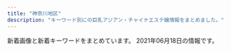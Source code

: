 ```yaml
---
title: "神奈川地区"
description: "キーワード別にの巨乳アジアン・チャイナエステ嬢情報をまとめました。"
---
```


新着画像と新着キーワードをまとめています。
2021年06月18日の情報です。

<DmmAffiliateIns />
<KeywordTable
  shops={
    [
    {
        "img_links": [
            "http://www.huyo.work/images/line.png",
            "http://www.huyo.work/images/8.jpg",
            "http://www.huyo.work/img/sora1.jpg",
            "http://www.huyo.work/images/1.jpg",
            "http://www.huyo.work/images/3.jpg",
            "http://www.huyo.work/img/mimi1.jpg",
            "http://www.huyo.work/img/riri1.jpg",
            "http://www.huyo.work/img/ayumi1.jpg",
            "http://www.huyo.work/images/sys1.jpg",
            "http://www.huyo.work/images/4.jpg",
            "http://www.huyo.work/images/sys2.jpg",
            "http://www.huyo.work/images/7.jpg",
            "http://www.huyo.work/images/2.jpg",
            "http://www.huyo.work/images/5.jpg",
            "http://www.huyo.work/images/head.jpg",
            "http://www.huyo.work/img/mayu1.jpg",
            "http://www.huyo.work/images/info.jpg",
            "http://www.huyo.work/img/nana1.jpg",
            "http://www.huyo.work/images/news.jpg",
            "http://www.huyo.work/images/staff_t.jpg",
            "http://www.huyo.work/images/int2.jpg",
            "http://www.huyo.work/images/interior_t.jpg",
            "http://www.huyo.work/img/hana1.jpg",
            "http://www.huyo.work/images/int1.jpg",
            "http://www.huyo.work/images/mobile.jpg"
        ],
        "station": "JR\u5e73\u585a\u99c5\u5317\u53e3",
        "url": "http://www.huyo.work/",
        "keywords": {},
        "name": "\u3075\u3088\u3046"
    },
    {
        "url": "http://en.este88.com/",
        "name": "\u7e01",
        "keywords": {},
        "station": "JR\u85e4\u6ca2\u99c5\u5317\u53e3",
        "img_links": [
            "http://en.este88.com/images/info.png",
            "http://en.este88.com/gals/aya1.jpg",
            "http://en.este88.com/gals/arisa1.jpg",
            "http://en.este88.com/i/images/info_07.jpg",
            "http://en.este88.com/gals/saya1.jpg",
            "http://en.este88.com/gals/mika1.jpg",
            "http://en.este88.com/gals/emi1.jpg",
            "http://en.este88.com/gals/rena1.jpg",
            "http://en.este88.com/i/images/info_12.jpg",
            "http://en.este88.com/gals/anna1.jpg",
            "http://en.este88.com/gals/kasumi1.jpg",
            "http://en.este88.com/gals/koko1.jpg",
            "http://en.este88.com/i/images/info_15.jpg",
            "http://en.este88.com/i/images/info_09.jpg"
        ]
    },
    {
        "keywords": {
            "D": 24,
            "86": 6,
            "87": 18
        },
        "url": "http://www.bijinsalon.mensest.com/",
        "img_links": [
            "http://www.bijinsalon.mensest.com/images/maining.jpg",
            "http://www.bijinsalon.mensest.com/images/sp_tit_therapist.png",
            "http://www.bijinsalon.mensest.com/files/002.jpg",
            "http://www.bijinsalon.mensest.com/images/sp_top.jpg",
            "http://www.bijinsalon.mensest.com/files/005.jpg",
            "http://www.bijinsalon.mensest.com/files/004.jpg",
            "http://www.bijinsalon.mensest.com/images/tit_therapist.png",
            "http://www.bijinsalon.mensest.com/images/tit_new.png",
            "http://www.bijinsalon.mensest.com/images/top.jpg",
            "http://www.bijinsalon.mensest.com/files/001.jpg",
            "http://www.bijinsalon.mensest.com/images/sp_tit_new.png",
            "http://www.bijinsalon.mensest.com/images/img_tel.png"
        ],
        "station": "JR\u4fdd\u571f\u30f6\u8c37\u99c5\u6771\u53e3",
        "name": "\u7f8e\u4eba\u30b5\u30ed\u30f3"
    },
    {
        "url": "http://karen.ies.fun/",
        "img_links": [],
        "name": "\u83ef\u84ee",
        "station": "JR\u8305\u30f6\u5d0e\u99c5\u5317\u53e3",
        "keywords": {}
    },
    {
        "keywords": {
            "86": 12,
            "C": 3,
            "87": 3,
            "D": 15,
            "85": 3
        },
        "station": "\u8ffd\u6d5c\u99c5",
        "name": "\u8ffd\u6d5c\u30de\u30c3\u30b5\u30fc\u30b8",
        "url": "http://oppama.iest.info/",
        "img_links": [
            "http://oppama.iest.info/photos/sites/10/2018/05/2018053009323253.jpg",
            "http://oppama.iest.info/images/s_news.png",
            "http://oppama.iest.info/images/room6.jpg",
            "http://oppama.iest.info/images/room3.jpg",
            "http://oppama.iest.info/photos/sites/10/2018/05/2018053009323210.jpg",
            "http://oppama.iest.info/images/s_news2.png",
            "http://oppama.iest.info/photos/sites/10/2018/07/2018073109281759.jpg",
            "http://oppama.iest.info/photos/sites/10/2018/05/2018053009323372.jpg",
            "http://oppama.iest.info/photos/sites/10/2018/07/2018073109281797.jpg",
            "http://oppama.iest.info/images/s_pick.png",
            "http://oppama.iest.info/images/room4.jpg",
            "http://oppama.iest.info/images/room1.jpg",
            "http://oppama.iest.info/images/top.jpg",
            "http://cdn.dino-es.com/images/allpics/KL77e92f55838704c7de0a1eb6ca2a81a0/4ec1d6974658a8b101911755e5d05691.jpg",
            "http://oppama.iest.info/images/room2.jpg",
            "http://oppama.iest.info/images/mobile.png",
            "http://oppama.iest.info/photos/sites/10/2018/05/2018053009323272.jpg",
            "http://oppama.iest.info/photos/sites/10/2018/07/2018073109281781.jpg",
            "http://oppama.iest.info/photos/sites/10/2018/07/2018073109281695.jpg",
            "http://oppama.iest.info/images/bj3.jpg",
            "http://oppama.iest.info/images/room5.jpg",
            "http://oppama.iest.info/images/l1.jpg",
            "http://cdn.dino-es.com/images/line.jpg",
            "http://oppama.iest.info/photos/sites/10/2018/07/2018073109281740.jpg",
            "http://oppama.iest.info/images/s_staff.jpg",
            "http://cdn.dino-es.com/images/logo/150x40DinoEs.png"
        ]
    },
    {
        "img_links": [
            "http://www.hatsukoi.mensest.com/images/icon_tel.png",
            "http://www.hatsukoi.mensest.com/common/images/photo03.jpg",
            "http://www.hatsukoi.mensest.com/files/006.jpg",
            "http://www.hatsukoi.mensest.com/common/images/photo02.jpg",
            "http://www.hatsukoi.mensest.com/images/icon_staff.png",
            "http://www.hatsukoi.mensest.com/files/004.jpg",
            "http://www.hatsukoi.mensest.com/images/mainImg_sub.jpg",
            "http://www.hatsukoi.mensest.com/images/btn2.png",
            "http://www.hatsukoi.mensest.com/common/images/photo01.jpg",
            "http://www.hatsukoi.mensest.com/images/icon_top.png",
            "http://www.hatsukoi.mensest.com/files/003.jpg",
            "http://www.hatsukoi.mensest.com/files/002.jpg",
            "http://www.hatsukoi.mensest.com/files/001.jpg",
            "http://www.hatsukoi.mensest.com/images/icon_info.png",
            "http://www.hatsukoi.mensest.com/files/005.jpg"
        ],
        "station": "JR\u6771\u6238\u585a\u99c5\u6771\u53e3",
        "keywords": {
            "D": 24,
            "88": 4,
            "87": 16,
            "86": 4
        },
        "url": "http://www.hatsukoi.mensest.com/",
        "name": "\u521d\u604b"
    },
    {
        "img_links": [
            "http://www.bestlove.iesjp.com/files/001-02.jpg",
            "http://www.bestlove.iesjp.com/files/008-02.jpg",
            "http://www.bestlove.iesjp.com/files/006.jpg",
            "http://www.bestlove.iesjp.com/files/006-03.jpg",
            "http://www.bestlove.iesjp.com/files/006-02.jpg",
            "http://www.bestlove.iesjp.com/files/001.jpg",
            "http://www.bestlove.iesjp.com/photo_news/upimg/3962760c85494d91ae_0.jpg",
            "http://www.bestlove.iesjp.com/files/005-03.jpg",
            "http://www.bestlove.iesjp.com/files/001-03.jpg",
            "http://www.bestlove.iesjp.com/files/003-03.jpg",
            "http://www.bestlove.iesjp.com/files/007-03.jpg",
            "http://www.bestlove.iesjp.com/images/line.png",
            "http://www.bestlove.iesjp.com/files/002.jpg",
            "http://www.bestlove.iesjp.com/files/003.jpg",
            "http://www.bestlove.iesjp.com/files/004-02.jpg",
            "http://www.bestlove.iesjp.com/files/004.jpg",
            "http://www.bestlove.iesjp.com/files/005-02.jpg",
            "http://www.bestlove.iesjp.com/files/007.jpg",
            "http://www.bestlove.iesjp.com/files/007-02.jpg",
            "http://www.bestlove.iesjp.com/files/009-02.jpg",
            "http://www.bestlove.iesjp.com/files/003-02.jpg",
            "http://www.bestlove.iesjp.com/files/005.jpg",
            "http://www.bestlove.iesjp.com/files/004-03.jpg",
            "http://www.bestlove.iesjp.com/files/008.jpg",
            "http://www.bestlove.iesjp.com/files/009.jpg",
            "http://www.bestlove.iesjp.com/images/r3.jpg",
            "http://www.bestlove.iesjp.com/images/mobile.jpg",
            "http://www.bestlove.iesjp.com/photo_news/upimg/5129560a1cb3fa4f74_0.jpg",
            "http://www.bestlove.iesjp.com/files/002-02.jpg",
            "http://www.bestlove.iesjp.com/files/009-03.jpg",
            "http://www.bestlove.iesjp.com/files/002-03.jpg",
            "http://www.bestlove.iesjp.com/files/008-03.jpg",
            "http://www.bestlove.iesjp.com/images/atomosky.jpg"
        ],
        "name": "Best Love \uff5e\u30d9\u30b9\u30c8\u30e9\u30d6\uff5e",
        "url": "http://www.bestlove.iesjp.com/",
        "station": "JR\u5e73\u585a\u99c5\u5317\u53e3",
        "keywords": {
            "87": 12,
            "C": 37,
            "83": 20,
            "D": 8
        }
    },
    {
        "url": "https://es-happy.com/",
        "img_links": [
            "https://es-happy.com/staffPhoto/s20210522133207.jpg",
            "https://es-happy.com/staffPhoto/s20210522133148.jpg",
            "https://es-happy.com/staffPhoto/s20210522133230.jpg",
            "https://es-happy.com/images/store/02.jpg",
            "https://es-happy.com/staffPhoto/b20210522133148.jpg",
            "https://es-happy.com/images/store/03.jpg",
            "https://es-happy.com/images/store/01.jpg",
            "https://es-happy.com/images/returnBtn.jpg",
            "https://es-happy.com/staffPhoto/s20210522133223.jpg",
            "https://es-happy.com/images/store/04.jpg",
            "https://es-happy.com/staffPhoto/b20210522133223.jpg",
            "https://es-happy.com/images/mobile.jpg",
            "https://es-happy.com/staffPhoto/b20210522133207.jpg"
        ],
        "station": "JR\u6771\u6238\u585a\u99c5\u6771\u53e3",
        "keywords": {
            "87": 1,
            "86": 1,
            "D": 2,
            "85": 1
        },
        "name": "\u30c0\u30df\u30a2\u30fc"
    },
    {
        "name": "\u82b1\u306e\u604b",
        "station": "JR\u65b0\u6749\u7530\u99c5\u897f\u53e3",
        "img_links": [
            "http://www.sh-riraku77.site/plus/images/room1.jpg",
            "http://www.sh-riraku77.site/uploads/210325/1-210325133926495.jpg",
            "http://www.sh-riraku77.site/picture/photo3.png",
            "http://www.sh-riraku77.site/picture/top23.png",
            "http://www.sh-riraku77.site/picture/i_therapist.png",
            "http://www.sh-riraku77.site/plus/images/room2.jpg",
            "http://www.sh-riraku77.site/picture/top22.png",
            "http://www.sh-riraku77.site/picture/s_staff.png",
            "http://www.sh-riraku77.site/uploads/210608/1-21060Q30J02X.jpg",
            "http://www.sh-riraku77.site/plus/images/room3.jpg",
            "http://www.sh-riraku77.site/picture/s_new.png",
            "http://www.sh-riraku77.site/plus/images/room4.jpg",
            "http://www.sh-riraku77.site/picture/end.png"
        ],
        "url": "http://www.sh-riraku77.site/",
        "keywords": {}
    },
    {
        "keywords": {},
        "station": "\u8ffd\u6d5c\u99c5",
        "img_links": [
            "http://ikoi.esjp.xyz/img/top_pickback.png",
            "http://ikoi.esjp.xyz/img/room/photo06.jpg",
            "http://ikoi.esjp.xyz/girl/1.jpg",
            "http://ikoi.esjp.xyz/i/img/photo04.jpg",
            "http://ikoi.esjp.xyz/img/room/photo04.jpg",
            "http://ikoi.esjp.xyz/img/059.png",
            "http://ikoi.esjp.xyz/img/pro_girl_line.jpg",
            "http://ikoi.esjp.xyz/img/room/photo02.jpg",
            "http://ikoi.esjp.xyz/i/img/photo05.jpg",
            "http://ikoi.esjp.xyz/img/room/photo03.jpg",
            "http://ikoi.esjp.xyz/img/lr_01.jpg",
            "http://ikoi.esjp.xyz/i/img/photo03.jpg",
            "http://ikoi.esjp.xyz/girl/2.jpg",
            "http://ikoi.esjp.xyz/img/sub_staff.jpg",
            "http://ikoi.esjp.xyz/img/qr.jpg",
            "http://ikoi.esjp.xyz/img/capinfo.jpg",
            "http://ikoi.esjp.xyz/i/img/photo06.jpg",
            "http://ikoi.esjp.xyz/girl/4.jpg",
            "http://ikoi.esjp.xyz/girl/3.jpg",
            "http://ikoi.esjp.xyz/img/lr_02.jpg",
            "http://ikoi.esjp.xyz/img/rec_top.png",
            "http://ikoi.esjp.xyz/i/img/photo02.jpg",
            "http://ikoi.esjp.xyz/girl/5.jpg",
            "http://ikoi.esjp.xyz/i/img/photo01.jpg",
            "http://ikoi.esjp.xyz/girl/6.jpg",
            "http://ikoi.esjp.xyz/img/room/photo01.jpg",
            "http://ikoi.esjp.xyz/img/room/photo05.jpg"
        ],
        "url": "http://ikoi.esjp.xyz/",
        "name": "\u61a9"
    },
    {
        "img_links": [
            "http://es-rei.work/_src/26790995/wechatimg38_20181018221746252.jpg",
            "http://es-rei.work/_src/34041693/line1.jpg",
            "http://es-rei.work/_src/26838155/wechatimg202.jpg",
            "http://es-rei.work/2.jpg",
            "http://es-rei.work/_src/26747158/base_03.png",
            "http://es-rei.work/_src/26747231/line1.jpg",
            "http://es-rei.work/_src/26747210/navi2_06.png",
            "http://es-rei.work/_src/26747208/navi2_04.png",
            "http://es-rei.work/_src/26791051/_dsf9446.jpg",
            "http://es-rei.work/_src/26747296/line1.jpg",
            "http://es-rei.work/_src/26747205/navi2_01.png",
            "http://es-rei.work/_src/26747304/line1.jpg",
            "http://es-rei.work/_src/26838158/wechatimg75.jpg",
            "http://es-rei.work/_src/26747293/line3.png",
            "http://es-rei.work/_src/26747221/wechatimg164_1.jpg",
            "http://es-rei.work/_src/26747200/list_01.png",
            "http://es-rei.work/_src/26747302/wechatimg204.jpg",
            "http://es-rei.work/4.jpg",
            "http://es-rei.work/_src/26747289/wechatimg77.jpg",
            "http://es-rei.work/_src/26838136/news.jpg",
            "http://es-rei.work/_src/26838156/wechatimg204.jpg",
            "http://es-rei.work/_src/26838160/line.png",
            "http://es-rei.work/_src/26747093/_igp4295.jpg",
            "http://es-rei.work/_src/47863241/05859f21726dfcef9faa9bab12a2595.jpg",
            "http://es-rei.work/_src/26747126/base_01.png",
            "http://es-rei.work/_src/34041599/line3.png",
            "http://es-rei.work/_src/26747294/line3.png",
            "http://es-rei.work/_src/26747141/base_03.png",
            "http://es-rei.work/5.jpg",
            "http://es-rei.work/_src/26747173/base_03.png",
            "http://es-rei.work/_src/26747187/base_03.png",
            "http://es-rei.work/_src/26791115/_igp4263.jpg",
            "http://es-rei.work/_src/47863242/100054276feb8d8cef3ac5199531cfe.jpg",
            "http://es-rei.work/_src/34041597/wechatimg26_20200914183556350.jpg",
            "http://es-rei.work/_src/47863108/wechatimg26_20200914183556350.jpg",
            "http://es-rei.work/_src/26747209/navi2_05.png",
            "http://es-rei.work/_src/26824216/b0131b16446464e537eff864d8f041bb.jpg",
            "http://es-rei.work/1.jpg",
            "http://es-rei.work/_src/26824435/cam2.png",
            "http://es-rei.work/_src/34041600/line3.png",
            "http://es-rei.work/_src/26747229/line1.jpg",
            "http://es-rei.work/_src/26838174/line.png",
            "http://es-rei.work/_src/26747202/list_03.png",
            "http://es-rei.work/_src/26747218/line1.jpg",
            "http://es-rei.work/_src/26747114/base_03.png",
            "http://es-rei.work/_src/26838157/wechatimg77.jpg",
            "http://es-rei.work/_src/26747226/line3.png",
            "http://es-rei.work/_src/26747170/base_01.png",
            "http://es-rei.work/_src/26747153/base_01.png",
            "http://es-rei.work/_src/34124118/wechatimg26_20200914183556350.jpg",
            "http://es-rei.work/_src/26747201/list_02.png",
            "http://es-rei.work/_src/26747292/wechatimg202.jpg",
            "http://es-rei.work/_src/26747288/line3.png",
            "http://es-rei.work/_src/26747086/base_01.png",
            "http://es-rei.work/_src/26747185/base_01.png",
            "http://es-rei.work/_src/26747287/line3.png",
            "http://es-rei.work/_src/26747206/navi2_02.png",
            "http://es-rei.work/_src/26747300/line3.png",
            "http://es-rei.work/_src/26747203/list_04.png",
            "http://es-rei.work/_src/26747089/51d8ecbee4cc2935f070c539c37ded71.jpg",
            "http://es-rei.work/_src/26747225/wechatimg75.jpg",
            "http://es-rei.work/_src/26747301/line3.png",
            "http://es-rei.work/_src/26747132/line1.jpg",
            "http://es-rei.work/_src/26747222/line3.png",
            "http://es-rei.work/_src/26791053/_dsf9449.jpg",
            "http://es-rei.work/_src/26747207/navi2_03.png",
            "http://es-rei.work/_src/47863244/line1.jpg",
            "http://es-rei.work/_src/26747223/line3.png",
            "http://es-rei.work/_src/26747204/list_05.png",
            "http://es-rei.work/_src/26747199/sign.png",
            "http://es-rei.work/_src/47863240/line3.png",
            "http://es-rei.work/3.jpg",
            "http://es-rei.work/_src/26747227/line3.png",
            "http://es-rei.work/_src/47863239/line3.png",
            "http://es-rei.work/_src/26791049/_dsf9442.jpg",
            "http://es-rei.work/_src/34041596/05859f21726dfcef9faa9bab12a2595.jpg"
        ],
        "url": "http://es-rei.work/",
        "name": "\u9e97",
        "station": "JR\u85e4\u6ca2\u99c5\u5357\u53e3",
        "keywords": {
            "85": 2,
            "83": 4,
            "86": 4,
            "89": 2
        }
    },
    {
        "img_links": [
            "http://tiffany1818.biz/images/cg05.jpg",
            "http://tiffany1818.biz/images/cg06.jpg",
            "http://tiffany1818.biz/images/news.png",
            "http://tiffany1818.biz/images/evetop.png",
            "http://tiffany1818.biz/images/cg01.jpg",
            "http://tiffany1818.biz/images/cg02.jpg",
            "http://tiffany1818.biz/images/cg03.jpg",
            "http://tiffany1818.biz/images/top.png",
            "http://tiffany1818.biz/images/staff_s.png",
            "http://tiffany1818.biz/images/cg07.jpg"
        ],
        "url": "http://tiffany1818.biz/",
        "name": "\u5922\u306e\u8776\u3005",
        "station": "\u4e0a\u6c38\u8c37\u99c5",
        "keywords": {
            "86": 18,
            "D": 15,
            "E": 3
        }
    },
    {
        "keywords": {},
        "name": "\u591c\u8776",
        "img_links": [
            "http://yacho.est-u.com/images/index_01.jpg",
            "http://yacho.est-u.com/images/6.jpg",
            "http://yacho.est-u.com/images/3.jpg",
            "http://yacho.est-u.com/images/index_15.jpg",
            "http://yacho.est-u.com/images/staff_01.jpg",
            "http://yacho.est-u.com/images/index_17.jpg",
            "http://yacho.est-u.com/images/index_03.jpg",
            "http://yacho.est-u.com/images/staff_03.jpg",
            "http://yacho.est-u.com/images/2.jpg",
            "http://yacho.est-u.com/images/4.jpg",
            "http://yacho.est-u.com/images/index_06.jpg",
            "http://yacho.est-u.com/images/1.jpg",
            "http://yacho.est-u.com/images/index_12.jpg",
            "http://yacho.est-u.com/images/5.jpg",
            "http://yacho.est-u.com/images/index_04.jpg",
            "http://yacho.est-u.com/images/index_14.jpg",
            "http://yacho.est-u.com/images/index_05.jpg",
            "http://yacho.est-u.com/images/index_07.jpg",
            "http://yacho.est-u.com/images/k2.jpg",
            "http://yacho.est-u.com/images/index_10.jpg",
            "http://yacho.est-u.com/images/k1.jpg",
            "http://yacho.est-u.com/images/index_02.jpg"
        ],
        "station": "JR\u85e4\u6ca2\u99c5\u5357\u53e3",
        "url": "http://yacho.est-u.com/"
    },
    {
        "img_links": [
            "http://yushinen.info/images/room4.jpg",
            "http://yushinen.info/images/info.png",
            "http://yushinen.info/images/room1.jpg",
            "http://yushinen.info/images/room3.jpg",
            "http://yushinen.info/images/mobile.png",
            "http://yushinen.info/images/g1.jpg",
            "http://yushinen.info/images/g2.jpg",
            "http://yushinen.info/images/g4.jpg",
            "http://yushinen.info/images/g0.jpg",
            "http://yushinen.info/images/flw.png",
            "http://yushinen.info/images/g5.jpg",
            "http://yushinen.info/images/g3.jpg",
            "http://yushinen.info/images/room6.jpg",
            "http://yushinen.info/images/top.jpg",
            "http://yushinen.info/images/room5.jpg",
            "http://yushinen.info/images/nei-03.png",
            "http://yushinen.info/images/room2.jpg",
            "http://yushinen.info/images/g7.jpg",
            "http://yushinen.info/images/g6.jpg"
        ],
        "url": "http://yushinen.info/",
        "station": "JR\u85e4\u6ca2\u99c5\u5357\u53e3",
        "name": "\u7652\u5fc3\u5712",
        "keywords": {}
    },
    {
        "keywords": {
            "86": 12,
            "87": 36,
            "C": 12,
            "D": 36
        },
        "station": "JR\u6238\u585a\u99c5",
        "url": "http://www.sugoi.esturl.com/",
        "name": "\u3059\u3054\u3044\u7652\u3057",
        "img_links": [
            "http://www.sugoi.esturl.com/images/sp_tit_therapist.png",
            "http://www.sugoi.esturl.com/images/tit_therapist.png",
            "http://www.sugoi.esturl.com/images/tit_new.png",
            "http://www.sugoi.esturl.com/photo_news/upimg/75643607cd8483a10c_0.jpg",
            "http://www.sugoi.esturl.com/files/003.jpg",
            "http://www.sugoi.esturl.com/files/007.jpg",
            "http://www.sugoi.esturl.com/files/008.jpg",
            "http://www.sugoi.esturl.com/images/sp_top.jpg",
            "http://www.sugoi.esturl.com/files/006.jpg",
            "http://www.sugoi.esturl.com/files/002.jpg",
            "http://www.sugoi.esturl.com/images/sp_tit_new.png",
            "http://www.sugoi.esturl.com/images/maining.jpg",
            "http://www.sugoi.esturl.com/images/top.jpg",
            "http://www.sugoi.esturl.com/files/004.jpg",
            "http://www.sugoi.esturl.com/photo_news/upimg/5092060b9e64abf34d_0.jpg",
            "http://www.sugoi.esturl.com/files/001.jpg",
            "http://www.sugoi.esturl.com/files/005.jpg",
            "http://www.sugoi.esturl.com/images/img_tel.png",
            "http://www.sugoi.esturl.com/photo_news/upimg/9825560a1fc08bf3dd_0.jpg",
            "http://www.sugoi.esturl.com/photo_news/upimg/70951608b5e693bbf5_0.jpg"
        ]
    },
    {
        "station": "JR\u5e73\u585a\u99c5",
        "url": "http://esthe-massage.pw/",
        "img_links": [
            "http://esthe-massage.pw/img/m1.jpg",
            "http://esthe-massage.pw/img/cg04.jpg",
            "http://esthe-massage.pw/img/fla.jpg",
            "http://esthe-massage.pw/img/m4.jpg",
            "http://esthe-massage.pw/img/m30.jpg",
            "http://esthe-massage.pw/img/cg05.jpg",
            "http://esthe-massage.pw/img/cg02.jpg",
            "http://esthe-massage.pw/img/m6.jpg",
            "http://esthe-massage.pw/img/cg03.jpg",
            "http://esthe-massage.pw/img/m5.jpg",
            "http://esthe-massage.pw/img/m10.jpg",
            "http://esthe-massage.pw/img/m60.jpg",
            "http://esthe-massage.pw/img/stan.png",
            "http://esthe-massage.pw/img/no.png",
            "http://esthe-massage.pw/img/cg01.jpg",
            "http://esthe-massage.pw/img/m3.jpg",
            "http://esthe-massage.pw/img/top.jpg",
            "http://esthe-massage.pw/img/noo.png",
            "http://esthe-massage.pw/img/m2.jpg",
            "http://esthe-massage.pw/img/m20.jpg"
        ],
        "name": "\u6843\u9999",
        "keywords": {
            "D": 3,
            "E": 2,
            "85": 1,
            "86": 3,
            "87": 1
        }
    },
    {
        "img_links": [
            "http://candy.relaxjp.com/css/nav/nav-002.png",
            "http://candy.relaxjp.com/css/staff/staff003-a.png",
            "http://candy.relaxjp.com/css/tel.png",
            "http://candy.relaxjp.com/css/staff/staff003.png",
            "http://candy.relaxjp.com/css/nav/nav-001.png",
            "http://candy.relaxjp.com/images/slider1/001.jpg",
            "http://candy.relaxjp.com/css/staff/staff006.png",
            "http://candy.relaxjp.com/css/nav/nav-006.png",
            "http://candy.relaxjp.com/css/staff/staff004.png",
            "http://candy.relaxjp.com/css/staff/staff005-a.png",
            "http://candy.relaxjp.com/css/staff/staff006-a.png",
            "http://candy.relaxjp.com/css/top000001.png",
            "http://candy.relaxjp.com/css/staff/staff004-a.png",
            "http://candy.relaxjp.com/css/nav/nav-003.png",
            "http://candy.relaxjp.com/css/staff/staff001-a.png",
            "http://candy.relaxjp.com/css/staff/staff002.png",
            "http://candy.relaxjp.com/images/slider1/003.jpg",
            "http://candy.relaxjp.com/css/nav/nav-004.png",
            "http://candy.relaxjp.com/css/nav/nav-005.png",
            "http://candy.relaxjp.com/css/osusume27.jpg",
            "http://candy.relaxjp.com/css/staff/staff005.png",
            "http://candy.relaxjp.com/css/staff/staff0001.png",
            "http://candy.relaxjp.com/css/staff/staff007-a.png",
            "http://candy.relaxjp.com/css/staff/staff002-a.png",
            "http://candy.relaxjp.com/css/staff/staff007.png"
        ],
        "name": "Candy",
        "station": "JR\u6771\u6238\u585a\u99c5\u6771\u53e3",
        "url": "http://candy.relaxjp.com/",
        "keywords": {
            "87": 1,
            "90": 1,
            "89": 2,
            "D": 4,
            "85": 1,
            "88": 1,
            "C": 2
        }
    },
    {
        "station": "JR\u8305\u30f6\u5d0e\u99c5\u5357\u53e3",
        "img_links": [
            "http://www.hamabei.com/images/miki1.jpg",
            "http://www.hamabei.com/images/nana1.jpg",
            "http://www.hamabei.com/images/giral014.jpg",
            "http://www.hamabei.com/images/buttona_05.jpg",
            "http://www.hamabei.com/images/giral015.jpg",
            "http://www.hamabei.com/images/buttona_07.jpg",
            "http://www.hamabei.com/images/kaori1.jpg",
            "http://www.hamabei.com/images/giral012.jpg",
            "http://www.hamabei.com/images/yuka1.jpg",
            "http://www.hamabei.com/images/buttona_06.jpg",
            "http://www.hamabei.com/images/giral007.jpg",
            "http://www.hamabei.com/images/buttona_08.jpg",
            "http://www.hamabei.com/images/qr.jpg",
            "http://www.hamabei.com/images/giral009.jpg",
            "http://www.hamabei.com/images/buttona_03.jpg",
            "http://www.hamabei.com/images/buttona_04.jpg"
        ],
        "url": "http://www.hamabei.com/",
        "keywords": {},
        "name": "\u6d5c\u8fba\u306e\u604b"
    },
    {
        "img_links": [],
        "name": "\u30a2\u30ed\u30a8",
        "station": "\u9db4\u5dfb\u6e29\u6cc9\u99c5\u5317\u53e3",
        "url": "http://oil.abnavi.info/",
        "keywords": {}
    },
    {
        "station": "JR\u5e73\u585a\u99c5\u5317\u53e3",
        "keywords": {},
        "img_links": [
            "http://hiratsuka-est.com/images/left.jpg",
            "http://hiratsuka-est.com/images/rr1.jpg",
            "http://hiratsuka-est.com/images/r4.jpg",
            "http://hiratsuka-est.com/images/r8.jpg",
            "http://hiratsuka-est.com/images/g4.jpg",
            "http://hiratsuka-est.com/images/chc.jpg",
            "http://hiratsuka-est.com/images/g3.jpg",
            "http://hiratsuka-est.com/images/rina.jpg",
            "http://hiratsuka-est.com/images/r3.jpg",
            "http://hiratsuka-est.com/images/banna2.jpg",
            "http://hiratsuka-est.com/images/r1.jpg",
            "http://hiratsuka-est.com/images/zi-link.png",
            "http://hiratsuka-est.com/images/zi-staff.png",
            "http://hiratsuka-est.com/images/tiao2.jpg",
            "http://hiratsuka-est.com/images/mi.jpg",
            "http://hiratsuka-est.com/images/g1.jpg",
            "http://hiratsuka-est.com/images/tel.jpg",
            "http://hiratsuka-est.com/images/banna.jpg",
            "http://hiratsuka-est.com/images/r6.jpg",
            "http://hiratsuka-est.com/images/zi-faq.png",
            "http://hiratsuka-est.com/images/banna1.jpg",
            "http://hiratsuka-est.com/images/ll1.jpg",
            "http://hiratsuka-est.com/images/r9.jpg",
            "http://hiratsuka-est.com/images/right.jpg",
            "http://hiratsuka-est.com/images/new1.jpg",
            "http://hiratsuka-est.com/images/r5.jpg",
            "http://hiratsuka-est.com/images/g2.jpg",
            "http://hiratsuka-est.com/images/r7.jpg",
            "http://hiratsuka-est.com/images/g0.jpg",
            "http://hiratsuka-est.com/images/top.jpg"
        ],
        "name": "\u3055\u308f\u3084\u304b",
        "url": "http://hiratsuka-est.com/"
    },
    {
        "name": "\u5eb7\u7f8e\uff5e\u30b3\u30a6\u30df\uff5e",
        "url": "http://haruk.work/",
        "station": "JR\u5927\u8239\u99c5\u6771\u53e3",
        "keywords": {},
        "img_links": [
            "http://haruk.work/sp/img/yuna1.jpg",
            "http://haruk.work/img/akari1.jpg",
            "http://haruk.work/images/news.png",
            "http://haruk.work/sp/menu/staff.jpg",
            "http://haruk.work/images/staff_t.jpg",
            "http://haruk.work/images/2.jpg",
            "http://haruk.work/sp/images/tel.jpg",
            "http://haruk.work/images/head.jpg",
            "http://haruk.work/sp/img/ayumi1.jpg",
            "http://haruk.work/images/sm.jpg",
            "http://haruk.work/sp/images/head.jpg",
            "http://haruk.work/images/1.jpg",
            "http://haruk.work/images/line.png",
            "http://haruk.work/sp/images/interior_t.jpg",
            "http://haruk.work/sp/images/ac2.jpg",
            "http://haruk.work/images/ta.jpg",
            "http://haruk.work/sp/images/sys.png",
            "http://haruk.work/sp/images/sms.jpg",
            "http://haruk.work/sp/images/rec1.png",
            "http://haruk.work/sp/images/int4.jpg",
            "http://haruk.work/sp/images/ac1.jpg",
            "http://haruk.work/sp/images/int5.jpg",
            "http://haruk.work/sp/images/staff_t.jpg",
            "http://haruk.work/images/tel.jpg",
            "http://haruk.work/sp/images/info.png",
            "http://haruk.work/images/sys.png",
            "http://haruk.work/sp/images/1.jpg",
            "http://haruk.work/img/yuna1.jpg",
            "http://haruk.work/images/rec2.jpg",
            "http://haruk.work/sp/images/int1.jpg",
            "http://haruk.work/images/rec1.png",
            "http://haruk.work/sp/images/int3.jpg",
            "http://haruk.work/img/ayumi1.jpg",
            "http://haruk.work/sp/menu/top.jpg",
            "http://haruk.work/sp/images/info_t.jpg",
            "http://haruk.work/images/int1.png",
            "http://haruk.work/sp/images/rec2.jpg",
            "http://haruk.work/images/int2.png",
            "http://haruk.work/sp/images/footer.png",
            "http://haruk.work/sp/images/newsb.png",
            "http://haruk.work/sp/images/2.jpg",
            "http://haruk.work/sp/images/3.jpg",
            "http://haruk.work/images/info.png",
            "http://haruk.work/sp/images/news.jpg",
            "http://haruk.work/sp/img/akari1.jpg",
            "http://haruk.work/sp/images/int2.jpg",
            "http://haruk.work/images/3.jpg",
            "http://haruk.work/images/interior_t.jpg"
        ]
    },
    {
        "img_links": [
            "http://lavender-est.xyz/girl/15_1.jpg",
            "http://lavender-est.xyz/i/girl/4.jpg",
            "http://lavender-est.xyz/girl/5_1.jpg",
            "http://lavender-est.xyz/girl/7_1.jpg",
            "http://lavender-est.xyz/girl/14.jpg",
            "http://lavender-est.xyz/images/lr_02.jpg",
            "http://lavender-est.xyz/girl/9.jpg",
            "http://lavender-est.xyz/girl/14_1.jpg",
            "http://lavender-est.xyz/girl/10_1.jpg",
            "http://lavender-est.xyz/images/mobile.png",
            "http://lavender-est.xyz/girl/1.jpg",
            "http://lavender-est.xyz/girl/11.jpg",
            "http://lavender-est.xyz/images/room/r1.jpg",
            "http://lavender-est.xyz/girl/7.jpg",
            "http://lavender-est.xyz/girl/6.jpg",
            "http://lavender-est.xyz/girl/5.jpg",
            "http://lavender-est.xyz/girl/11_2.jpg",
            "http://lavender-est.xyz/girl/14_2.jpg",
            "http://lavender-est.xyz/images/top01.jpg",
            "http://lavender-est.xyz/girl/5_3.jpg",
            "http://lavender-est.xyz/girl/2_1.jpg",
            "http://lavender-est.xyz/girl/9_2.jpg",
            "http://lavender-est.xyz/girl/15.jpg",
            "http://lavender-est.xyz/girl/4.jpg",
            "http://lavender-est.xyz/images/room/r2.jpg",
            "http://lavender-est.xyz/girl/3.jpg",
            "http://lavender-est.xyz/girl/10_2.jpg",
            "http://lavender-est.xyz/images/room/r4.jpg",
            "http://lavender-est.xyz/girl/10.jpg",
            "http://lavender-est.xyz/girl/11_1.jpg",
            "http://lavender-est.xyz/girl/2.jpg",
            "http://lavender-est.xyz/images/twitter.jpg",
            "http://lavender-est.xyz/girl/6_1.jpg",
            "http://lavender-est.xyz/images/pro_girl_line.jpg",
            "http://lavender-est.xyz/girl/9_1.jpg",
            "http://lavender-est.xyz/images/tel.png",
            "http://lavender-est.xyz/images/room/r3.jpg",
            "http://lavender-est.xyz/girl/7_2.jpg",
            "http://lavender-est.xyz/girl/3_1.jpg",
            "http://lavender-est.xyz/girl/5_2.jpg",
            "http://lavender-est.xyz/girl/4_1.jpg",
            "http://lavender-est.xyz/images/bar_staff.jpg"
        ],
        "name": "\u30e9\u30d9\u30f3\u30c0\u30fc",
        "keywords": {},
        "station": "JR\u85e4\u6ca2\u99c5\u5357\u53e3",
        "url": "http://lavender-est.xyz/"
    },
    {
        "keywords": {},
        "url": "http://vinntuy.xyz/",
        "name": "Honeyroom",
        "station": "JR\u85e4\u6ca2\u99c5\u5357\u53e3",
        "img_links": [
            "http://vinntuy.xyz/uploads/210401/1-2104011443001G.jpg",
            "http://vinntuy.xyz/static/picture/room4.jpg",
            "http://vinntuy.xyz/static/picture/room3.jpg",
            "http://vinntuy.xyz/static/picture/room2.jpg",
            "http://vinntuy.xyz/static/picture/news.png",
            "http://vinntuy.xyz/uploads/210401/1-210401144410258.jpg",
            "http://vinntuy.xyz/static/picture/top.png",
            "http://vinntuy.xyz/static/picture/mobile.jpg",
            "http://vinntuy.xyz/static/picture/s_staff.png",
            "http://vinntuy.xyz/static/picture/s1.jpg",
            "http://vinntuy.xyz/static/picture/room1.jpg",
            "http://vinntuy.xyz/static/picture/s3.jpg",
            "http://vinntuy.xyz/uploads/210412/1-2104121Q114L2.jpg",
            "http://vinntuy.xyz/uploads/210401/1-210401144331M4.jpg"
        ]
    },
    {
        "station": "\u6e58\u5357\u53f0\u99c5\u897f\u53e3",
        "name": "\u6e05\u6c34\u6e7e",
        "url": "http://vinerty.xyz/",
        "keywords": {},
        "img_links": [
            "http://vinerty.xyz/uploads/210414/1-210414154313312.jpg",
            "http://vinerty.xyz/templets/default/picture/interior_t.jpg",
            "http://vinerty.xyz/uploads/180620/1-1P62010154K00.png",
            "http://vinerty.xyz/uploads/210424/1-210424092F2349.jpg",
            "http://vinerty.xyz/templets/default/picture/rec1.png",
            "http://vinerty.xyz/uploads/180620/1-1P62010193X63.jpg",
            "http://vinerty.xyz/templets/default/picture/head.jpg",
            "http://vinerty.xyz/uploads/210414/1-21041416305D18.jpg",
            "http://vinerty.xyz/uploads/210414/1-2104141542145O.jpg",
            "http://vinerty.xyz/uploads/210414/1-210414154346291.png",
            "http://vinerty.xyz/templets/default/picture/staff_t.jpg",
            "http://vinerty.xyz/templets/default/picture/news.jpg",
            "http://vinerty.xyz/uploads/210414/1-21041415424K61.jpg"
        ]
    },
    {
        "station": "JR\u5927\u8239\u99c5\u6771\u53e3",
        "img_links": [
            "http://yu-raku.info/sp/images/bar-cam.png",
            "http://yu-raku.info/staff/s-sayuri1.jpg",
            "http://yu-raku.info/staff/s-emi4.jpg",
            "http://yu-raku.info/sp/images/bar-cover.png",
            "http://yu-raku.info/images/sm-cam30min.png",
            "http://yu-raku.info/images/c-therapist0.png",
            "http://yu-raku.info/images/cam30min.png",
            "http://yu-raku.info/staff/s-kana1.jpg",
            "http://yu-raku.info/images/bar-interior.png",
            "http://yu-raku.info/images/fotter.jpg",
            "http://yu-raku.info/images/bar-cover.png",
            "http://yu-raku.info/images/c-top0.png",
            "http://yu-raku.info/images/b-interior.jpg",
            "http://yu-raku.info/staff/s-miki1.jpg",
            "http://yu-raku.info/staff/s-yuko1.jpg",
            "http://yu-raku.info/images/pic-interior.png",
            "http://yu-raku.info/images/bar-cam.png",
            "http://yu-raku.info/images/bar-info.png",
            "http://yu-raku.info/staff/s-niri1.jpg",
            "http://yu-raku.info/images/bar-therapist.png",
            "http://yu-raku.info/sp/images/b-tel.png",
            "http://yu-raku.info/staff/s-nana1.jpg",
            "http://yu-raku.info/staff/s-emi3.jpg",
            "http://yu-raku.info/staff/s-emi5.jpg"
        ],
        "keywords": {},
        "name": "\u60a0\u697d",
        "url": "http://yu-raku.info/"
    },
    {
        "img_links": [],
        "station": "JR\u85e4\u6ca2\u99c5\u5357\u53e3",
        "url": "http://hana-tobira.xyz/",
        "keywords": {},
        "name": "\u82b1\u306e\u6249"
    },
    {
        "keywords": {
            "F": 1,
            "87": 5,
            "84": 4,
            "\u30bb\u30af\u30b7\u30fc": 5
        },
        "station": "JR\u85e4\u6ca2\u99c5\u5357\u53e3",
        "name": "\u30a2\u30eb\u30b9",
        "url": "https://174018370.wixsite.com/mysite-5/",
        "img_links": [
            "https://static.wixstatic.com/media/fa16f5_c5eb62e882bb4223841ed94f9c0e4c94~mv2.jpg",
            "https://static.wixstatic.com/media/fa16f5_10bb2bee15cc4bae8e5cb63703e45c70~mv2.jpg",
            "https://static.wixstatic.com/media/fa16f5_86eb1c796f8c4331b4c38b69cda1b743~mv2.jpg"
        ]
    },
    {
        "img_links": [
            "https://arena.jpn.vin/images/room4.jpg",
            "https://arena.jpn.vin/images/s1.jpg",
            "https://arena.jpn.vin/images/s2.jpg",
            "https://arena.jpn.vin/photos/sites/25/2021/02/202102101913575.jpg",
            "https://arena.jpn.vin/images/room1.jpg",
            "https://arena.jpn.vin/images/s_link.jpg",
            "https://arena.jpn.vin/images/s_staff.jpg",
            "https://arena.jpn.vin/images/news_bj2.jpg",
            "https://arena.jpn.vin/images/room2.jpg",
            "https://arena.jpn.vin/images/room3.jpg",
            "https://arena.jpn.vin/images/tel.jpg",
            "https://arena.jpn.vin/images/s_news.jpg",
            "https://arena.jpn.vin/photos/sites/25/2021/02/2021021019135553.jpg",
            "https://arena.jpn.vin/images/new.jpg",
            "https://arena.jpn.vin/images/mobile.jpg",
            "https://arena.jpn.vin/photos/sites/25/2021/02/2021021019135619.jpg",
            "https://arena.jpn.vin/photos/sites/25/2021/03/2021031912153947.jpg",
            "https://arena.jpn.vin/photos/sites/25/2021/04/2021043011491629.jpg",
            "https://arena.jpn.vin/photos/sites/25/2021/02/2021021019135821.jpg",
            "https://arena.jpn.vin/images/s_face.jpg",
            "https://arena.jpn.vin/images/top.jpg"
        ],
        "url": "https://arena.jpn.vin/",
        "name": "\u30a2\u30ea\u30fc\u30ca",
        "keywords": {
            "C": 14,
            "86": 36,
            "87": 18,
            "85": 36,
            "D": 108,
            "83": 18
        },
        "station": "\u79e6\u91ce\u99c5\u5317\u53e3"
    },
    {
        "name": "\u3075\u308f\u3075\u308f\u5a18",
        "keywords": {
            "88": 5,
            "C": 13,
            "87": 10,
            "D": 10,
            "85": 5,
            "E": 10
        },
        "img_links": [
            "https://fuwafuwa-girl.jpn.vin/photos/sites/34/2021/02/2021022406110384.jpg",
            "https://fuwafuwa-girl.jpn.vin/images/s_news.png",
            "https://fuwafuwa-girl.jpn.vin/images/s_pick.png",
            "https://fuwafuwa-girl.jpn.vin/images/s_staff.png",
            "https://fuwafuwa-girl.jpn.vin/images/room2.jpg",
            "https://fuwafuwa-girl.jpn.vin/images/room4.jpg",
            "https://fuwafuwa-girl.jpn.vin/images/m11.jpg",
            "https://fuwafuwa-girl.jpn.vin/photos/sites/34/2021/02/2021022406110276.jpg",
            "https://fuwafuwa-girl.jpn.vin/images/mobile.jpg",
            "https://fuwafuwa-girl.jpn.vin/images/m13.jpg",
            "https://fuwafuwa-girl.jpn.vin/images/m9.jpg",
            "https://fuwafuwa-girl.jpn.vin/photos/sites/34/2021/02/202102240611046.jpg",
            "https://fuwafuwa-girl.jpn.vin/images/room1.jpg",
            "https://fuwafuwa-girl.jpn.vin/photos/sites/34/2021/02/2021022406110282.jpg",
            "https://fuwafuwa-girl.jpn.vin/images/m12.jpg",
            "https://fuwafuwa-girl.jpn.vin/images/m15.jpg",
            "https://fuwafuwa-girl.jpn.vin/images/top.png",
            "https://fuwafuwa-girl.jpn.vin/images/m14.jpg",
            "https://fuwafuwa-girl.jpn.vin/images/m10.jpg",
            "https://fuwafuwa-girl.jpn.vin/images/s_link.png",
            "https://fuwafuwa-girl.jpn.vin/images/m7.jpg",
            "https://fuwafuwa-girl.jpn.vin/images/room3.jpg",
            "https://fuwafuwa-girl.jpn.vin/images/m8.jpg",
            "https://fuwafuwa-girl.jpn.vin/images/info.jpg",
            "https://fuwafuwa-girl.jpn.vin/images/s_massage.png"
        ],
        "station": "\u4e0a\u5927\u5ca1\u99c5",
        "url": "https://fuwafuwa-girl.jpn.vin/"
    },
    {
        "img_links": [
            "https://kanojyo-room.jpn.cm/images/room2.jpg",
            "https://kanojyo-room.jpn.cm/images/link_nav01.jpg",
            "https://kanojyo-room.jpn.cm/images/link_nav02.jpg",
            "https://kanojyo-room.jpn.cm/images/tit_face.jpg",
            "https://kanojyo-room.jpn.cm/images/link_nav06.jpg",
            "https://kanojyo-room.jpn.cm/images/room1.jpg",
            "https://kanojyo-room.jpn.cm/photos/sites/24/2021/06/2021061014484398.jpg",
            "https://kanojyo-room.jpn.cm/images/room6.jpg",
            "https://kanojyo-room.jpn.cm/photos/sites/24/2021/06/2021061014482026.jpg",
            "https://kanojyo-room.jpn.cm/images/room3.jpg",
            "https://kanojyo-room.jpn.cm/images/top.png",
            "https://kanojyo-room.jpn.cm/images/sp_top.jpg",
            "https://kanojyo-room.jpn.cm/images/tit_new.jpg",
            "https://kanojyo-room.jpn.cm/images/link_nav05.jpg",
            "https://kanojyo-room.jpn.cm/images/btn_eject.jpg",
            "https://kanojyo-room.jpn.cm/photos/sites/24/2021/06/2021061014474482.jpg",
            "https://kanojyo-room.jpn.cm/photos/sites/24/2021/06/2021061014491572.jpg",
            "https://kanojyo-room.jpn.cm/images/link_nav03.jpg",
            "https://kanojyo-room.jpn.cm/images/tit_eject.jpg",
            "https://kanojyo-room.jpn.cm/images/link_nav04.jpg",
            "https://kanojyo-room.jpn.cm/images/link_nav07.jpg",
            "https://kanojyo-room.jpn.cm/images/close_eject.png",
            "https://kanojyo-room.jpn.cm/images/room5.jpg",
            "https://kanojyo-room.jpn.cm/images/img_eject.jpg",
            "https://kanojyo-room.jpn.cm/images/room4.jpg"
        ],
        "name": "\u86cd",
        "keywords": {
            "87": 12,
            "C": 40,
            "86": 24,
            "85": 12,
            "D": 48
        },
        "station": "\u4e0a\u5927\u5ca1\u99c5\u897f\u53e3",
        "url": "https://kanojyo-room.jpn.cm/"
    },
    {
        "station": "JR\u85e4\u6ca2\u99c5\u5357\u53e3",
        "url": "http://megumi-est.xyz/",
        "name": "\u6075",
        "keywords": {},
        "img_links": [
            "http://megumi-est.xyz/images/newsbg.png",
            "http://megumi-est.xyz/girl/4.jpg",
            "http://megumi-est.xyz/girl/8.jpg",
            "http://megumi-est.xyz/images/staff_bg.png",
            "http://megumi-est.xyz/images/pickup_line.png",
            "http://megumi-est.xyz/images/roomimg/img2.png",
            "http://megumi-est.xyz/images/roomimg/img4.png",
            "http://megumi-est.xyz/girl/1.jpg",
            "http://megumi-est.xyz/girl/2.jpg",
            "http://megumi-est.xyz/images/roomimg/img1.png",
            "http://megumi-est.xyz/images/topbg.jpg",
            "http://megumi-est.xyz/images/roomimg/img3.png",
            "http://megumi-est.xyz/images/mobile_bg.png",
            "http://megumi-est.xyz/girl/5.jpg"
        ]
    },
    {
        "img_links": [
            "http://izumi.ests.jp/photos/sites/54/2021/05/2021052103244595.jpg",
            "http://izumi.ests.jp/images/s3.jpg",
            "http://izumi.ests.jp/images/top.jpg",
            "http://izumi.ests.jp/images/room2.jpg",
            "http://izumi.ests.jp/images/s1.jpg",
            "http://izumi.ests.jp/images/room1.jpg",
            "http://izumi.ests.jp/images/service4.jpg",
            "http://izumi.ests.jp/photos/sites/54/2020/12/2020121307073529.jpg",
            "http://izumi.ests.jp/photos/sites/54/2020/07/2020070605483923.jpg",
            "http://izumi.ests.jp/images/service2.jpg",
            "http://izumi.ests.jp/photos/sites/54/2019/10/2019100205593058.jpg",
            "http://izumi.ests.jp/images/mobile.jpg",
            "http://izumi.ests.jp/images/info.jpg",
            "http://izumi.ests.jp/photos/sites/54/2019/10/2019100205592997.jpg",
            "http://izumi.ests.jp/photos/sites/54/2020/05/2020051209400132.jpg",
            "http://izumi.ests.jp/images/room4.jpg",
            "http://izumi.ests.jp/images/service1.jpg",
            "http://izumi.ests.jp/images/service3.jpg",
            "http://izumi.ests.jp/images/s_news.jpg",
            "http://izumi.ests.jp/photos/sites/54/2020/09/2020092004565418.jpg",
            "http://izumi.ests.jp/images/room3.jpg",
            "http://izumi.ests.jp/images/info2.jpg"
        ],
        "name": "\u6e58\u5357\u604b",
        "keywords": {
            "C": 8,
            "85": 40,
            "D": 40,
            "87": 8,
            "E": 8,
            "86": 8
        },
        "url": "http://izumi.ests.jp/",
        "station": "\u6e58\u5357\u53f0\u99c5\u897f\u53e3"
    },
    {
        "img_links": [
            "http://www.cc-girl.work/images/staff_t.jpg",
            "http://www.cc-girl.work/img/yuki1.jpg",
            "http://www.cc-girl.work/img/yaya1.jpg",
            "http://www.cc-girl.work/images/interior_t.jpg",
            "http://www.cc-girl.work/images/news.jpg",
            "http://www.cc-girl.work/images/rec1.jpg",
            "http://www.cc-girl.work/img/momo1.jpg",
            "http://www.cc-girl.work/images/8.jpg",
            "http://www.cc-girl.work/images/mobile.jpg",
            "http://www.cc-girl.work/images/2.jpg",
            "http://www.cc-girl.work/images/ac1.jpg",
            "http://www.cc-girl.work/img/yuri1.jpg",
            "http://www.cc-girl.work/img/kumi1.jpg",
            "http://www.cc-girl.work/images/6.jpg",
            "http://www.cc-girl.work/img/sizuka1.jpg",
            "http://www.cc-girl.work/images/rec2.jpg",
            "http://www.cc-girl.work/images/3.jpg",
            "http://www.cc-girl.work/images/sys1.jpg",
            "http://www.cc-girl.work/images/1.jpg",
            "http://www.cc-girl.work/images/sys2.jpg",
            "http://www.cc-girl.work/images/5.jpg",
            "http://www.cc-girl.work/images/10.jpg",
            "http://www.cc-girl.work/images/sys3.jpg",
            "http://www.cc-girl.work/images/head.jpg",
            "http://www.cc-girl.work/images/9.jpg",
            "http://www.cc-girl.work/img/ai1.jpg",
            "http://www.cc-girl.work/images/ta.jpg",
            "http://www.cc-girl.work/images/7.jpg",
            "http://www.cc-girl.work/img/eri1.jpg",
            "http://www.cc-girl.work/img/kaoru1.jpg",
            "http://www.cc-girl.work/img/miho1.jpg",
            "http://www.cc-girl.work/images/4.jpg",
            "http://www.cc-girl.work/images/line.png",
            "http://www.cc-girl.work/images/11.jpg",
            "http://www.cc-girl.work/img/mari1.jpg",
            "http://www.cc-girl.work/images/int1.jpg"
        ],
        "station": "\u4e0a\u5927\u5ca1\u99c5",
        "keywords": {},
        "name": "yuyu-\u3086\u3046\u3086-",
        "url": "http://www.cc-girl.work/"
    },
    {
        "station": "JR\u5e73\u585a\u99c5\u897f\u53e3",
        "url": "http://es-hanabi.xyz/",
        "keywords": {
            "C": 7
        },
        "name": "\u30cf\u30ca\u30d3",
        "img_links": [
            "http://es-hanabi.xyz/images/g0.jpg",
            "http://es-hanabi.xyz/images/new1.jpg",
            "http://es-hanabi.xyz/images/g1.jpg",
            "http://es-hanabi.xyz/images/g3.jpg",
            "http://es-hanabi.xyz/images/r2.jpg",
            "http://es-hanabi.xyz/images/r7.jpg",
            "http://es-hanabi.xyz/images/r6.jpg",
            "http://es-hanabi.xyz/images/g5.jpg",
            "http://es-hanabi.xyz/images/g4.jpg",
            "http://es-hanabi.xyz/images/zi_staff.png",
            "http://es-hanabi.xyz/images/r5.jpg",
            "http://es-hanabi.xyz/images/g2.jpg",
            "http://es-hanabi.xyz/images/top.jpg",
            "http://es-hanabi.xyz/images/mobile.png",
            "http://es-hanabi.xyz/images/r8.jpg",
            "http://es-hanabi.xyz/images/r1.jpg"
        ]
    },
    {
        "url": "http://es-tiara.jpest.net/",
        "img_links": [
            "http://es-tiara.jpest.net/uploads//sites/29/2020/11/new_03.jpg",
            "http://es-tiara.jpest.net/uploads//sites/29/elementor/thumbs/g2-p6y6me2p9fjnaj0de7ydxk9qgy0x3q0q7mdpblc9tk.jpg",
            "http://es-tiara.jpest.net/uploads//sites/29/2021/05/g3.jpg",
            "http://es-tiara.jpest.net/uploads//sites/29/elementor/thumbs/g4-p6y6qq3wrxh8tspq33egfgw92wnulh8652oaziwx4o.jpg",
            "http://es-tiara.jpest.net/uploads//sites/29/elementor/thumbs/g3-p6y6s5t17tg0kcmmp7qxqlulr3l1ctxeo6k0dqs9mg.jpg",
            "http://es-tiara.jpest.net/uploads//sites/29/2021/05/g1.jpg",
            "http://es-tiara.jpest.net/uploads//sites/29/elementor/thumbs/g1-p6y6ogby9cdarq0icm1wwjj5eduwzt7ittx28ga660.jpg",
            "http://es-tiara.jpest.net/uploads//sites/29/2021/05/g2.jpg",
            "http://es-tiara.jpest.net/uploads//sites/29/2020/11/top-1.png",
            "http://es-tiara.jpest.net/uploads//sites/29/2020/11/liushu.png",
            "http://es-tiara.jpest.net/uploads//sites/29/2021/05/g4.jpg",
            "http://es-tiara.jpest.net/uploads//sites/29/2020/11/new_01.jpg"
        ],
        "station": "JR\u85e4\u6ca2\u99c5\u5357\u53e3",
        "keywords": {},
        "name": "\u30c6\u30a3\u30a2\u30e9"
    },
    {
        "keywords": {
            "D": 15,
            "86": 18,
            "E": 3
        },
        "name": "\u840c\u3048",
        "url": "http://pretty-esthe.com/",
        "img_links": [
            "http://pretty-esthe.com/images/staff_s.png",
            "http://pretty-esthe.com/images/r1.jpg",
            "http://pretty-esthe.com/images/cg03.jpg",
            "http://pretty-esthe.com/images/top.png",
            "http://pretty-esthe.com/images/cg07.jpg",
            "http://pretty-esthe.com/images/news.png",
            "http://pretty-esthe.com/images/cg01.jpg",
            "http://pretty-esthe.com/images/r4.jpg",
            "http://pretty-esthe.com/images/r3.jpg",
            "http://pretty-esthe.com/images/cg09.jpg",
            "http://pretty-esthe.com/images/r2.jpg",
            "http://pretty-esthe.com/images/evetop.png",
            "http://pretty-esthe.com/images/cg05.jpg",
            "http://pretty-esthe.com/images/cg02.jpg"
        ],
        "station": "JR\u6238\u585a\u99c5\u6771\u53e3"
    },
    {
        "station": "JR\u5927\u8239\u99c5\u6771\u53e3",
        "name": "\u3055\u304f\u3089",
        "url": "http://hoguraku.info/",
        "keywords": {},
        "img_links": [
            "http://hoguraku.info/_src/22266496/navi2_06.png",
            "http://hoguraku.info/_src/22294409/img20180513220122069421.png",
            "http://hoguraku.info/_src/22294024/1_20180513213551260.jpg",
            "http://hoguraku.info/_src/22296687/pup.png",
            "http://hoguraku.info/_src/22293865/sign.png",
            "http://hoguraku.info/_src/22266491/navi_04.png",
            "http://hoguraku.info/_src/22296697/pup.png",
            "http://hoguraku.info/_src/22266489/navi_03.png",
            "http://hoguraku.info/_src/22294031/wechatimg175.jpg",
            "http://hoguraku.info/_src/22266493/navi_05.png",
            "http://hoguraku.info/_src/22266400/wechatimg94_20191205204136458.jpg",
            "http://hoguraku.info/_src/22266490/navi2_03.png",
            "http://hoguraku.info/staff-1.jpg",
            "http://hoguraku.info/_src/22293820/wechatimg744.jpg",
            "http://hoguraku.info/_src/22266486/navi2_01.png",
            "http://hoguraku.info/_src/22294025/1_20180513213551260.jpg",
            "http://hoguraku.info/_src/22294026/wechatimg239.jpg",
            "http://hoguraku.info/_src/22293601/newspinkup.png",
            "http://hoguraku.info/staff-4.jpg",
            "http://hoguraku.info/_src/22266487/navi_02.png",
            "http://hoguraku.info/_src/22266494/navi2_05.png",
            "http://hoguraku.info/_src/22266485/navi_01.png",
            "http://hoguraku.info/_src/22266524/wechatimg96_20191205204603604.jpg",
            "http://hoguraku.info/_src/37673393/wechatimg98.jpg",
            "http://hoguraku.info/_src/22293781/sign.png",
            "http://hoguraku.info/_src/22294030/wechatimg175.jpg",
            "http://hoguraku.info/_src/22294027/wechatimg239.jpg",
            "http://hoguraku.info/_src/25168346/staff-2_20180823215120776.jpg",
            "http://hoguraku.info/_src/22266398/img20180513214352559347.png",
            "http://hoguraku.info/_src/22296695/pup.png",
            "http://hoguraku.info/staff-2.jpg",
            "http://hoguraku.info/_src/22266488/navi2_02.png",
            "http://hoguraku.info/_src/55131553/img20210408153832112943.png",
            "http://hoguraku.info/staff-3.jpg",
            "http://hoguraku.info/_src/22294029/3_20180513213551306.jpg",
            "http://hoguraku.info/_src/22294028/3_20180513213551306.jpg",
            "http://hoguraku.info/_src/22293610/pup.png",
            "http://hoguraku.info/_src/22266492/navi2_04.png",
            "http://hoguraku.info/_src/22266495/navi_06.png"
        ]
    },
    {
        "url": "http://o-jp.com/tsubaki/",
        "station": "JR\u5e73\u585a\u99c5\u897f\u53e3",
        "name": "\u693f",
        "img_links": [
            "http://o-jp.com/tsubaki/images/photo01.jpg",
            "http://o-jp.com/tsubaki/images/t_mobile.jpg",
            "http://o-jp.com/tsubaki/images/photo04.jpg",
            "http://o-jp.com/tsubaki/images/t_discount.jpg",
            "http://o-jp.com/tsubaki/images/photo03.jpg",
            "http://o-jp.com/tsubaki/images/index_enter.jpg",
            "http://o-jp.com/tsubaki/images/photo02.jpg",
            "http://o-jp.com/tsubaki/images/mimi1.jpg"
        ],
        "keywords": {
            "C": 6
        }
    },
    {
        "url": "http://es-treat.com/",
        "img_links": [
            "http://es-treat.com/pic/head.jpg",
            "http://es-treat.com/staff/emi/01.jpg",
            "http://es-treat.com/staff/nana/01.jpg",
            "http://es-treat.com/staff/yuyu/01mb.jpg",
            "http://es-treat.com/staff/yuri/01.jpg",
            "http://es-treat.com/staff/remi/01mb.jpg",
            "http://es-treat.com/img/ttl_staff.png",
            "http://es-treat.com/staff/rie/01mb.jpg",
            "http://es-treat.com/pic/topimg1.jpg",
            "http://es-treat.com/staff/rie/01.jpg",
            "http://es-treat.com/staff/yuyu/01.jpg",
            "http://es-treat.com/staff/remi/01.jpg",
            "http://es-treat.com/staff/yuri/01mb.jpg",
            "http://es-treat.com/img/tel.jpg",
            "http://es-treat.com/img/acs.jpg",
            "http://es-treat.com/staff/nana/01mb.jpg",
            "http://es-treat.com/staff/emi/01mb.jpg"
        ],
        "station": "\u5929\u738b\u753a\u99c5\u5357\u53e3",
        "keywords": {
            "C": 13
        },
        "name": "\u990a\u751f\u5802"
    },
    {
        "img_links": [
            "http://onlyone-relax.xyz/images/cg02.jpg",
            "http://onlyone-relax.xyz/images/cg01.jpg",
            "http://onlyone-relax.xyz/images/cg04.jpg",
            "http://onlyone-relax.xyz/images/spacer300x450.png",
            "http://onlyone-relax.xyz/images/cg10.jpg",
            "http://onlyone-relax.xyz/images/cg07.jpg",
            "http://onlyone-relax.xyz/images/2.jpg",
            "http://onlyone-relax.xyz/images/cg08.jpg",
            "http://onlyone-relax.xyz/images/4.jpg",
            "http://onlyone-relax.xyz/images/cg03.jpg",
            "http://onlyone-relax.xyz/images/qr.jpg",
            "http://onlyone-relax.xyz/images/top2.png",
            "http://onlyone-relax.xyz/images/cg05.jpg",
            "http://onlyone-relax.xyz/images/top.png",
            "http://onlyone-relax.xyz/images/cg09.jpg",
            "http://onlyone-relax.xyz/images/cg06.jpg",
            "http://onlyone-relax.xyz/images/1.jpg"
        ],
        "url": "http://onlyone-relax.xyz/",
        "name": "\u30ad\u30e5\u30fc\u30c8",
        "station": "JR\u5c0f\u7530\u539f\u99c5\u897f\u53e3",
        "keywords": {
            "F": 8,
            "D": 61,
            "E": 8,
            "C": 8
        }
    },
    {
        "img_links": [
            "http://tenshinokoi.es-come.net/images/share/tel.png",
            "http://tenshinokoi.es-come.net/img/header00.jpg",
            "http://tenshinokoi.es-come.net/girls/sumire1.jpg",
            "http://tenshinokoi.es-come.net/i/80/yuyu1.jpg",
            "http://tenshinokoi.es-come.net/girls/yuki1.jpg",
            "http://tenshinokoi.es-come.net/images/shishubar.png",
            "http://tenshinokoi.es-come.net/girls/kana1.jpg",
            "http://tenshinokoi.es-come.net/i/80/sumire1.jpg",
            "http://tenshinokoi.es-come.net/girls/risa1.jpg",
            "http://tenshinokoi.es-come.net/images/share/sp-kp2.png",
            "http://tenshinokoi.es-come.net/i/120/yuyu1.jpg",
            "http://tenshinokoi.es-come.net/girls/yuyu1.jpg",
            "http://tenshinokoi.es-come.net/images/info1.jpg",
            "http://tenshinokoi.es-come.net/girls/yurika1.jpg",
            "http://tenshinokoi.es-come.net/img/sumire1.jpg",
            "http://tenshinokoi.es-come.net/i/120/risa1.jpg",
            "http://tenshinokoi.es-come.net/girls/misaki1.jpg",
            "http://tenshinokoi.es-come.net/girls/hiromi1.jpg",
            "http://tenshinokoi.es-come.net/img/header02.jpg",
            "http://tenshinokoi.es-come.net/images/share/pickup.png",
            "http://tenshinokoi.es-come.net/images/therapistbar.png",
            "http://tenshinokoi.es-come.net/i/80/risa1.jpg",
            "http://tenshinokoi.es-come.net/girls/riri1.jpg",
            "http://tenshinokoi.es-come.net/images/qr.jpg",
            "http://tenshinokoi.es-come.net/img/risa1.jpg",
            "http://tenshinokoi.es-come.net/i/120/yuna1.jpg",
            "http://tenshinokoi.es-come.net/i/120/sumire1.jpg",
            "http://tenshinokoi.es-come.net/img/header01.jpg",
            "http://tenshinokoi.es-come.net/img/yuyu1.jpg",
            "http://tenshinokoi.es-come.net/images/infobar.png",
            "http://tenshinokoi.es-come.net/images/info2.jpg",
            "http://tenshinokoi.es-come.net/i/80/yuna1.jpg"
        ],
        "keywords": {},
        "name": "\u5929\u4f7f\u306e\u604b",
        "url": "http://tenshinokoi.es-come.net/",
        "station": "\u8305\u30f6\u5d0e\u99c5\u5357\u53e3"
    },
    {
        "url": "http://treat-rlx.com/",
        "keywords": {
            "C": 11
        },
        "station": "\u5584\u884c\u99c5\u6771\u53e3",
        "name": "\u798f\u7e01",
        "img_links": [
            "http://treat-rlx.com/pic/topimg2.png",
            "http://treat-rlx.com/pic/topimg3.png",
            "http://treat-rlx.com/i/files/homeimg.jpg",
            "http://treat-rlx.com/pic/topimg4.png",
            "http://treat-rlx.com/img/ttl_staff.jpg",
            "http://treat-rlx.com/pic/topimg1.png",
            "http://treat-rlx.com/pic/topimg5.png",
            "http://treat-rlx.com/pic/head.jpg",
            "http://treat-rlx.com/img/ttl_mobile.png",
            "http://treat-rlx.com/staff/mika/01.jpg",
            "http://treat-rlx.com/img/att.png",
            "http://treat-rlx.com/staff/mika/01mb.jpg",
            "http://treat-rlx.com/staff/aya/01mb.jpg",
            "http://treat-rlx.com/img/ttl_rec.png",
            "http://treat-rlx.com/staff/aya/01.jpg"
        ]
    },
    {
        "name": "\u968f\u7e01",
        "url": "http://sui-en.work/",
        "keywords": {},
        "station": "JR\u5e73\u585a\u99c5\u5317\u53e3",
        "img_links": [
            "http://sui-en.work/images/sys3.png",
            "http://sui-en.work/img/hana1.jpg",
            "http://sui-en.work/images/ta.jpg",
            "http://sui-en.work/img/kaori1.jpg",
            "http://sui-en.work/images/head.jpg",
            "http://sui-en.work/images/sys2.jpg",
            "http://sui-en.work/images/4.png",
            "http://sui-en.work/images/int2.png",
            "http://sui-en.work/images/news.jpg",
            "http://sui-en.work/images/3.png",
            "http://sui-en.work/images/sys1.jpg",
            "http://sui-en.work/img/yuki1.jpg",
            "http://sui-en.work/images/interior_t.png",
            "http://sui-en.work/images/int3.png",
            "http://sui-en.work/images/staff_t.png",
            "http://sui-en.work/images/2.png",
            "http://sui-en.work/img/sena1.jpg",
            "http://sui-en.work/images/b1.jpg",
            "http://sui-en.work/images/1.png",
            "http://sui-en.work/images/info.jpg",
            "http://sui-en.work/images/int1.png",
            "http://sui-en.work/images/mobile.jpg",
            "http://sui-en.work/images/b2.jpg",
            "http://sui-en.work/images/tr.jpg"
        ]
    },
    {
        "keywords": {},
        "img_links": [
            "http://f-kaori.work/images/9.jpg",
            "http://f-kaori.work/images/interior_t.jpg",
            "http://f-kaori.work/images/rec2.jpg",
            "http://f-kaori.work/sp/images/6.jpg",
            "http://f-kaori.work/images/head.jpg",
            "http://f-kaori.work/sp/menu/top.jpg",
            "http://f-kaori.work/sp/images/pc.jpg",
            "http://f-kaori.work/img/risa1.jpg",
            "http://f-kaori.work/sp/images/9.jpg",
            "http://f-kaori.work/images/line.png",
            "http://f-kaori.work/images/rec1.png",
            "http://f-kaori.work/sp/images/1.jpg",
            "http://f-kaori.work/img/yumi1.jpg",
            "http://f-kaori.work/sp/images/sisu.jpg",
            "http://f-kaori.work/sp/images/10.jpg",
            "http://f-kaori.work/sp/images/head.jpg",
            "http://f-kaori.work/images/sys.png",
            "http://f-kaori.work/sp/images/rec3.png",
            "http://f-kaori.work/images/sisu_t.jpg",
            "http://f-kaori.work/sp/img/yaya1.jpg",
            "http://f-kaori.work/images/mobile.jpg",
            "http://f-kaori.work/images/8.jpg",
            "http://f-kaori.work/sp/images/top.jpg",
            "http://f-kaori.work/sp/img/emi1.jpg",
            "http://f-kaori.work/img/sora1.jpg",
            "http://f-kaori.work/sp/images/sys.png",
            "http://f-kaori.work/images/int1.png",
            "http://f-kaori.work/img/sasa1.jpg",
            "http://f-kaori.work/sp/img/yoka1.jpg",
            "http://f-kaori.work/sp/images/rec1.png",
            "http://f-kaori.work/sp/images/rec2.jpg",
            "http://f-kaori.work/sp/images/footer.png",
            "http://f-kaori.work/sp/menu/interior.jpg",
            "http://f-kaori.work/sp/images/7.jpg",
            "http://f-kaori.work/sp/images/news.png",
            "http://f-kaori.work/images/concept.png",
            "http://f-kaori.work/img/emi1.jpg",
            "http://f-kaori.work/sp/images/interior_t.jpg",
            "http://f-kaori.work/sp/images/topgirl.png",
            "http://f-kaori.work/images/6.jpg",
            "http://f-kaori.work/images/sm.jpg",
            "http://f-kaori.work/sp/images/staff_t.jpg",
            "http://f-kaori.work/sp/images/tel.jpg",
            "http://f-kaori.work/sp/images/8.jpg",
            "http://f-kaori.work/images/staff_t.jpg",
            "http://f-kaori.work/images/10.jpg",
            "http://f-kaori.work/images/7.jpg",
            "http://f-kaori.work/sp/img/sasa1.jpg",
            "http://f-kaori.work/images/sisu.png",
            "http://f-kaori.work/sp/img/yumi1.jpg",
            "http://f-kaori.work/images/1.jpg",
            "http://f-kaori.work/sp/images/11.jpg",
            "http://f-kaori.work/sp/images/newsb.png",
            "http://f-kaori.work/images/11.jpg",
            "http://f-kaori.work/sp/images/sisu_t.png",
            "http://f-kaori.work/sp/images/int1.png",
            "http://f-kaori.work/sp/img/risa1.jpg",
            "http://f-kaori.work/images/news.png",
            "http://f-kaori.work/sp/menu/staff.jpg",
            "http://f-kaori.work/sp/img/sora1.jpg",
            "http://f-kaori.work/images/int2.png",
            "http://f-kaori.work/sp/images/int2.png",
            "http://f-kaori.work/img/yaya1.jpg",
            "http://f-kaori.work/img/yoka1.jpg"
        ],
        "station": "JR\u85e4\u6ca2\u99c5\u5357\u53e3",
        "url": "http://f-kaori.work/",
        "name": "\u85ab"
    },
    {
        "img_links": [
            "http://meetyou.me-es.com/images/sub_13.jpg",
            "http://meetyou.me-es.com/images/r02.jpg",
            "http://meetyou.me-es.com/images/index_07.jpg",
            "http://meetyou.me-es.com/images/index_05.jpg",
            "http://meetyou.me-es.com/images/staff_10.jpg",
            "http://meetyou.me-es.com/images/r01.jpg",
            "http://meetyou.me-es.com/images/index_10.jpg",
            "http://meetyou.me-es.com/girl/017.jpg",
            "http://meetyou.me-es.com/girl/00.jpg",
            "http://meetyou.me-es.com/images/index_04.jpg",
            "http://meetyou.me-es.com/images/info_tit.jpg",
            "http://meetyou.me-es.com/girl/02.jpg",
            "http://meetyou.me-es.com/images/index_03.jpg",
            "http://meetyou.me-es.com/images/index_02.jpg",
            "http://meetyou.me-es.com/images/r03.jpg",
            "http://meetyou.me-es.com/images/r04.jpg",
            "http://meetyou.me-es.com/girl/015.jpg",
            "http://meetyou.me-es.com/images/index_06.jpg",
            "http://meetyou.me-es.com/images/index_15.jpg",
            "http://meetyou.me-es.com/images/index_09.jpg",
            "http://meetyou.me-es.com/images/index_13.jpg",
            "http://meetyou.me-es.com/girl/09.jpg",
            "http://meetyou.me-es.com/girl/08.jpg",
            "http://meetyou.me-es.com/girl/07.jpg",
            "http://meetyou.me-es.com/images/index_17.jpg",
            "http://meetyou.me-es.com/girl/03.jpg",
            "http://meetyou.me-es.com/images/rec.jpg",
            "http://meetyou.me-es.com/images/info_10.jpg",
            "http://meetyou.me-es.com/images/index_01.jpg",
            "http://meetyou.me-es.com/girl/018.jpg",
            "http://meetyou.me-es.com/girl/013.jpg",
            "http://meetyou.me-es.com/images/rec_10.jpg",
            "http://meetyou.me-es.com/girl/06.jpg",
            "http://meetyou.me-es.com/images/index_08.jpg"
        ],
        "url": "http://meetyou.me-es.com/",
        "name": "\u30df\u30fc\u30c8\u30e6\u30fc",
        "keywords": {
            "C": 9,
            "D": 1
        },
        "station": "\u9577\u5f8c\u99c5\u6771\u53e3"
    },
    {
        "keywords": {
            "86": 4,
            "85": 1,
            "88": 1,
            "C": 2,
            "E": 3,
            "F": 1,
            "D": 4,
            "87": 4
        },
        "name": "Fairy Ark",
        "img_links": [
            "http://www.relax-fairyark.info/img/st268.jpg",
            "http://www.relax-fairyark.info/img/st0220.jpg",
            "http://www.relax-fairyark.info/img/vlt.png",
            "http://www.relax-fairyark.info/img/tel.png",
            "http://www.relax-fairyark.info/img/footbotton.png",
            "http://www.relax-fairyark.info/img/sta150.jpg",
            "http://www.relax-fairyark.info/img/sta267.jpg",
            "http://www.relax-fairyark.info/img/sta223.jpg",
            "http://www.relax-fairyark.info/img/st260.jpg",
            "http://www.relax-fairyark.info/img/st223.jpg",
            "http://www.relax-fairyark.info/img/st213.jpg",
            "http://www.relax-fairyark.info/img/st255.jpg",
            "http://www.relax-fairyark.info/img/st150.jpg",
            "http://www.relax-fairyark.info/img/sta255.jpg",
            "http://www.relax-fairyark.info/img/sta213.jpg",
            "http://www.relax-fairyark.info/img/body2.jpg",
            "http://www.relax-fairyark.info/img/st220.jpg",
            "http://www.relax-fairyark.info/img/botton.jpg",
            "http://www.relax-fairyark.info/img/nos.jpg",
            "http://www.relax-fairyark.info/img/st1.jpg",
            "http://www.relax-fairyark.info/img/sta269.jpg",
            "http://www.relax-fairyark.info/img/sta260.jpg",
            "http://www.relax-fairyark.info/img/sta220.jpg",
            "http://www.relax-fairyark.info/img/st269.jpg",
            "http://www.relax-fairyark.info/img/sta268.jpg",
            "http://www.relax-fairyark.info/img/head.jpg",
            "http://www.relax-fairyark.info/img/st267.jpg"
        ],
        "url": "http://www.relax-fairyark.info/",
        "station": "JR\u85e4\u6ca2\u99c5\u5357\u53e3"
    },
    {
        "keywords": {
            "C": 9
        },
        "name": "\u591c\u6765\u9999",
        "url": "http://airi-est.xyz/",
        "station": "JR\u5c0f\u7530\u539f\u99c5\u6771\u53e3",
        "img_links": [
            "http://airi-est.xyz/images/sub_pickup.png",
            "http://airi-est.xyz/images/sub_news.png",
            "http://airi-est.xyz/images/qr.jpg",
            "http://airi-est.xyz/images/tel.png",
            "http://airi-est.xyz/images/room3.jpg",
            "http://airi-est.xyz/images/room4.jpg",
            "http://airi-est.xyz/images/info.jpg",
            "http://airi-est.xyz/images/sub_staff.png",
            "http://airi-est.xyz/images/return.png",
            "http://airi-est.xyz/images/room1.jpg",
            "http://airi-est.xyz/images/room2.jpg",
            "http://airi-est.xyz/girl/1.jpg",
            "http://airi-est.xyz/images/clear_line.png",
            "http://airi-est.xyz/girl/3.jpg",
            "http://airi-est.xyz/images/rec-top.jpg",
            "http://airi-est.xyz/images/icon_call.png"
        ]
    }
]
}
/>
<DmmAffiliateScript />
